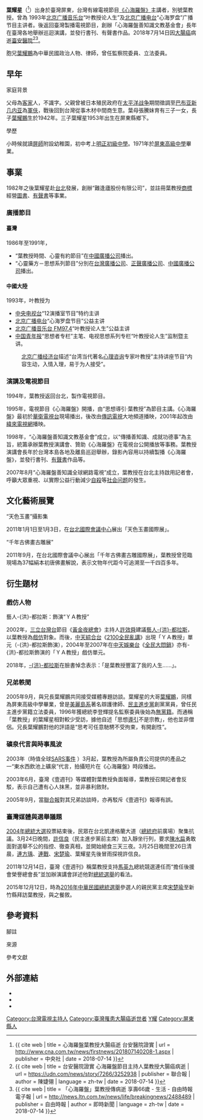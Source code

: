 {{other uses}}
{{SelfDistinguish|[[#戲仿人物|YA教授]]}}
{{noteTA
|1=zh-hans:因特网;zh-hant:網際網路;zh-hk:互聯網;zh-tw:網際網路;zh-mo:互聯網;
}}
{{Infobox Buddhist<!-- education 參數項目已可呈現 -->
| name = 葉耀星
| image = 
| imagesize =
| caption = 
| birth_date = {{birth date |1953|5|13}}{{RefTag|name=udn2005}}
| birth_place = {{ROC|臺灣省}}[[屏東縣|屏東縣]]
| birth_name = 葉耀星 
| death_date  ={{death date and age|df=yes|2018|7|14|1953|5|13}}
| death_place = {{TWN}}[[台北市|台北市]][[松山區_(臺灣)|松山區]][[臺安醫院_(臺北市)|臺安醫院]]
| residence = 
| relationship = [[葉耀鵬|葉耀鵬]]（兄）
| prizes =
| citizenship = <!--
| nationality = {{ROC}} -->
| known_for = 
| school = 
| callsign = 葉教授
| native_lang1 = <!--主要組織-->
| native_lang1_name1 = <!--心海羅盤善知識文教基金會<br />難逢廬股份有限公司-->
| native_lang2 = <!--主題-->
| native_lang2_name1 = <!--“思想導引”、“[[善知識|善知識]]”演講-->
| education = 
[[國立屏東高級中學|屏東高級中學]]、<br />
[[屏東縣立明正國民中學|明正初級中學]]、<br/>
[[國立屏東教育大學|屏師]]附設幼稚園
| work = 
| publication =《葉教授專題論述》等
| publication_translate = 《心經開門》{{NoteTag|1=商標註冊號第00805858{{RefTag|name=tm|1=[[經濟部智慧財產局|經濟部智慧財產局]]：[http://tmsearch.tipo.gov.tw/ 商標檢索系統]}}}}；《[[摩訶般若波羅蜜多心經|摩訶般若波羅蜜多心經]]》、《[[金剛般若波羅蜜經|金剛般若波羅蜜經]]》、「[[阿弥陀佛|阿彌陀佛]][[無量壽經#漢譯版本|四十八大願]]」釋解等。
| incarnation_from =
| footnotes = {{Official|1=https://www.youtube.com/channel/UCZGUkv-6Cfmd12hNYXEHjXg/videos|name=心海羅盤善知識文教基金會}}創辦人
}}
<!-- 本條目必須遵守維基百科生者傳記方針。負面內容必須立即移除，尤其是可能造成當事人名譽損害的內容。在移除這些資料時不受到回退不過三原則的規範。若涉及人身攻擊、批鬥，不適合收錄於維基百科。 -->

'''葉耀星'''（{{bd|1953年|5月13日|2018年|7月14日||catIdx=Y}}<ref name = "心海羅盤葉教授大腸癌逝 台安醫院證實"> {{ cite web | title = 心海羅盤葉教授大腸癌逝 台安醫院證實 | url = http://www.cna.com.tw/news/firstnews/201807140208-1.aspx | publisher = 中央社 | date = 2018-07-14 }} </ref>）出身於臺灣屏東，台灣有線電視節目[[#演講及電視節目|《心海羅盤》]]主講者，別號葉教授。曾為<!--[[台灣廣播|台灣廣播]]節目“心靈藥方”主講，-->1993年[[中央人民广播电台|北京广播音乐台]]“叶教授论人生”及[[中国国际广播电台|北京广播电台]]“心海罗盘”广播节目主讲者。後返回臺灣製播電視節目，創辦「心海羅盤善知識文教基金會」長年在臺灣各地舉辦巡迴演講，並發行書刊、有聲書作品。2018年7月14日因[[大腸癌|大腸癌]]病逝[[臺安醫院_(臺北市)|臺安醫院]]<ref name = "台安醫院證實 心海羅盤節目主持人葉教授大腸癌病逝_2018"> {{ cite web | title = 台安醫院證實 心海羅盤節目主持人葉教授大腸癌病逝 | url = https://udn.com/news/story/7266/3252938 | publisher = 聯合報 | author = 陳婕翎 | language = zh-tw | date = 2018-07-14 }} </ref><ref name = "「心海羅盤」葉教授傳病逝 享壽66歲 - 生活 - 自由時報電子報_2018"> {{ cite web | title = 「心海羅盤」葉教授傳病逝 享壽66歲 - 生活 - 自由時報電子報 | url = http://news.ltn.com.tw/news/life/breakingnews/2488489 | publisher = 自由時報 | author = 即時新聞 | language = zh-tw | date = 2018-07-14 }} </ref>。

胞兄[[葉耀鵬|葉耀鵬]]為中華民國政治人物、律師，曾任監察院委員、立法委員。

==早年==
;家庭背景
父母為[[客家|客家]]人，不識字。父親曾被日本殖民政府在[[太平洋战争|太平洋战争]]期間徵調至[[巴布亚新几内亚|巴布亚新几内亚]]為[[台籍日本兵#cite_note-1|軍伕]]，戰後回到台灣從事木材中間商生意{{RefTag|name=udn2005|1={{Cite news|author=羅嘉薇、伍崇韜等|title=“葉耀鵬葉教授 貧困兄弟心海通”|url=http://theme.udn.com/theme/story/6281/219819 |work=udn／時事話題／名人對談|publisher=聯合報|page=A10版|date=2005-09-20}}}}。葉母張騰妹育有三子一女，長子[[葉耀鵬|葉耀鵬]]生於1942年。三子{{RefTag|name=t201410|1={{Cite news|title=葉耀鵬母親辭世 四日公祭|publisher=-{臺灣時報}-|url=http://www.twtimes.com.tw/index.php?page=news&nid=440595 |date=2014-10-02 |quote=教育子女有成 長子為前監委 三子葉教授主講「心海羅盤」廣獲聽眾支持 }}}}葉耀星1953年出生在屏東縣鄉下。

;學歷
小時候就讀[[國立屏東教育大學|屏師]]附設幼稚園，初中考上[[屏東縣立明正國民中學|明正初級中學]]。1971年於[[國立屏東高級中學|屏東高級中學]]畢業。<!--退伍後曾短暫從事房屋代銷業務。-->{{RefTag|name=u2}}

==事業==
1982年之後葉耀星赴[[臺北市|台北]]發展，創辦“難逢廬股份有限公司”，並註冊葉教授[[商标|商標]]經營[[圖書|圖書]]、[[有聲書|有聲書]]等事業{{NoteTag|name=n|1=商標註冊號第00667688、00668804及01075103{{RefTag|name=tm}}}}{{NoteTag|name=u2tm|1=在發行的圖書文教作品《葉教授專題論述》當中，作者署名'''葉教授'''。對他而言，“教授”此稱呼是[[別名|別名]]而非[[頭銜|頭銜]]。「問：葉先生[[号|自號]]「葉教授」……你們不是連「葉教授」三個字都已辦了[[商标|商標]]註冊？」{{RefTag|name=u2|1={{Cite news|title=“高中學歷…挖糞也能當教授”|url=http://theme.udn.com/theme/story/6281/219820|work=udn／時事話題／名人對談|publisher=[[聯合報|聯合報]]|page=A10版|date=2005-09-20}}}}}}。

===廣播節目===
====臺灣====
1986年至1991年，
*“葉教授時間、心靈有約節目”在[[中國廣播公司|中國廣播公司]]播出。
*“心靈藥方－思想系列節目”分別在[[台灣廣播公司|台灣廣播公司]]、[[臺灣廣播電台列表#調頻和調幅(FM,_AM)國內電台|正聲廣播公司]]、[[中國廣播公司|中國廣播公司]]播出。

====中國大陸====
1993年，叶教授为
*[[中国中央电视台|中央电视台]]“12演播室节目”特约主讲{{RefTag|1={{Cite book|author=葉教授|title=《禪語雋論》|publisher=|pages=<!--|accessdate=2016-01-11-->|url=http://www.slife.com.tw/media.php|quote=（照片）中央電視台「十二轉播室」特約主播}}}}
*[[中国国际广播电台|北京广播电台]]“心海罗盘节目”公益主讲
*[[中央人民广播电台|北京广播音乐台 FM97.4]]“叶教授论人生”公益主讲
*[[中国青年报|中国青年报]]“思想者专栏”主笔、电视思想系列专栏“叶教授论人生”监制暨主讲。
:[[中国国际广播电台|北京广播经济台]]描述“台湾当代著名[[心理|心理]][[咨询|咨询]]专家叶教授”主持讲座节目“内容生动，入情入理，易于为人接受”{{NoteTag|1=“由听众通过热线电话参与，专家直播解答的心理咨询引导节目《心海罗盘》通过北京经济台1026千赫每星期天中午的《[[中信国安集团公司|国安]]综艺》节目开始播出，特邀台湾当代著名心理咨询专家叶教授现场咨询解答。”{{RefTag|name=CRI}}}}{{NoteTag|1=“叶教授是台湾难逢庐现代心理建设机构创建人”<!--，在海外和台湾电台多次主持“心灵药方”等有关心理讲座节目，内容生动，入情入理，易于为人接受。-->“在3月28日首次直播的《心海罗盘》节目中叶教授现场即席式解答了听众热线提问的有关子女教育、名利观、荣辱观、婚恋观等各种现代人常见<!--心理障碍和-->问题{{RefTag|name=CRI|1={{zh-cn}}{{cite news|title=“百姓福音：经济台请来叶教授”|url=http://www.slife.com.tw/media.php|publisher=於中國大陸之相關報導|work=[[北京青年报|北京青年报]]|date=1993-04-10}}}}”}}。

===演講及電視節目===
{{See|臺灣電視史#.E6.9C.89.E7.B7.9A.E9.9B.BB.E8.A6.96.E6.99.82.E4.BB.A3.E7.9A.84.E4.BE.86.E8.87.A8|l1=台灣有線電視史}}
1994年，葉教授返回台北，製作電視節目。

1995年，電視節目《心海羅盤》開播，由“思想導引·葉教授”為節目主講。《心海羅盤》最初於[[華人衛星電視傳播機構|華衛電視台]]現場播出，後改由[[傳訊電視|傳訊電視]]大地頻道播映，2001年起改由[[緯來電視網|緯來電視網]]播映{{NoteTag|1=緯來綜合台節目表{{webarchive|url=https://web.archive.org/web/20030903001733/http://ontv.vl.com.tw/chn/jc.asp |date=2003-09-03 }}，[http://drama.videoland.com.tw/chn/jc.asp 戲劇台節目表]{{webarchive|url=https://web.archive.org/web/20171106085815/http://drama.videoland.com.tw/chn/jc.asp |date=2017-11-06 }}}}。

1998年，“心海羅盤善知識文教基金會”{{NoteTag|name=fundatn627|1={{Cite web|url=https://foundation.moe.edu.tw|title=“教育部教育基金會資訊網”|accessdate=2012-02-20|date=2012-02-18|work=[[中華民國教育部|中華民國教育部]]|publisher=教育部社會教育司|pages=代碼627}}}}成立，以“傳播善知識、成就功德事”為主旨，統籌承辦葉教授演講會、贊助《心海羅盤》在電視台公開播放等事務。葉教授演講會長年於台灣本島各地及離島巡迴舉辦，錄影內容用以持續製播《心海羅盤》，並發行書刊、[[有聲書|有聲書]]作品{{NoteTag|name=u2tm}}{{NoteTag|name=n2|1=商標註冊號第00737485、00737486及00773879{{RefTag|name=tm}}}}等。

2007年8月“心海羅盤善知識全球網路電視”{{RefTag|name=w|1={{Cite web|url=http://www.slife599.com/|title=“-{心海羅盤善知識全球網路電視}-”|accessdate=2012-01-09|pages=首頁}}}}成立，葉教授在台北主持啟用記者會{{NoteTag|name=w2007|1={{Cite web|url=http://www.slife599.com/0803_1.aspx|title=成立記者會|accessdate=2007-08-06<!--|quote=心海羅盤善知識文教基金會創始人葉教授主持“全球華人影音廿四小時自殺防火牆”正式啟用記者會-->|deadurl=yes|archiveurl=https://web.archive.org/web/20080118133555/http://www.slife599.com/0803_1.aspx|archivedate=2008-01-18}}}}，呼籲大眾重視、以實際公益行動減少[[自殺#人類的自殺|自殺]]等[[社会问题|社会问题]]的發生。

==文化藝術展覽==
;“天色玉畫”攝影集
2011年1月1日至1月3日，在[[台北國際會議中心|台北國際會議中心]]展出「天色玉畫{{NoteTag|1=商標註冊號第01458283、01463336{{RefTag|name=tm}}}}國際展」{{NoteTag|1={{Official|1=http://www.pryeh.com/news%203.html |name=2011 天色玉畫國際展（心海羅盤國際金氏文化藝術網）|format=flash}}{{RefTag|name=art20101223-2011|1={{Cite news|title=“葉教授天色玉畫全球國際展”|date=2010-12-23 |location=台北 |publisher=臺灣新生報}}}}}}。

;“千年古佛畫古雕展”
{{See also|佛教藝術|聖像畫|中國文化史#宗教藝術與工藝、書畫成就|l3=中國文化史之宗教藝術與工藝、書畫成就}}
2011年9月，在台北國際會議中心展出「千年古佛畫古雕國際展」，葉教授曾蒞臨現場為37幅絹本初唐佛畫解說{{NoteTag|1=繪畫當中包括一尊“頭綁青綠頭巾”裝扮的[[菩萨|菩薩]]，考證為「金[[地藏菩萨#化身九華|地藏菩薩]]」[[金喬覺|金喬覺]]，唐朝[[统一新罗|新羅]]人，至今[[肉身寶殿|肉身寶殿]]仍存在於安徽省[[九華山|九華山]]。{{RefTag|name=art201109-1|1={{Cite news |title=“千年古佛畫古雕 9/3展出”|url=http://www.tssdnews.com.tw/?FID=32&CID=124114 |date=2011-09-01 |location=台北 |publisher=臺灣新生報}}}}}}，表示文物年代距今可追溯至一千四百多年{{RefTag|name=art201109-8|1={{Cite news|author=邱兆衡 |title=“千年古佛畫古雕展 滿足視覺享受”|url=http://www.tssdnews.com.tw/?FID=32&CID=125273 |date=2011-09-08 |location=台北 |publisher=[[台灣新生報|臺灣新生報]] |quote=應邀前往觀賞的貴賓有中國國民黨榮譽黨主席[[吳伯雄|吳伯雄]]……前[[國立歷史博物館|國立歷史博物館]]館長[[黃光男|黃光男]]教授等}}}}。

==衍生題材==
===戲仿人物===<!-- [[:Wikipedia:格式手冊/章節標題#措辞|:Wikipedia:格式手冊/章節標題#措辞]] -->
;藝人-{洪}-都拉斯：飾演“ＹＡ教授”
2002年，[[三立台灣台|三立台灣台]]節目《[[黃金夜總會|黃金夜總會]]》主持人[[許效舜|許效舜]]建議[[洪都拉斯_(藝人)|藝人-{洪}-都拉斯]]，以葉教授為[[戲仿|戲仿]]對象。而後，[[中天綜合台|中天綜合台]]《[[2100全民亂講|2100全民亂講]]》出現「ＹＡ教授」單元（-{洪}-都拉斯飾演）{{NoteTag|1=「許效舜曾向我道歉，說當初是他叫-{洪}-都拉斯模仿我的……」{{RefTag|name=udn2005}}}}，2004年至2007年在[[中天娛樂台|中天娛樂台]]《[[全民大悶鍋|全民大悶鍋]]》亦有-{洪}-都拉斯飾演的「ＹＡ教授」戲仿單元。

2018年，[[洪都拉斯_(藝人)|-{洪}-都拉斯]]在臉書悼念表示：「是葉教授豐富了我的人生……{{RefTag|1={{Cite news|title= 男星慟：沒有他大家不知道-{洪}-都拉斯|url=http://ent.ltn.com.tw/news/breakingnews/2488594|publisher=自由娛樂|date=2018-07-14}}}}」。

===兄弟軼聞===
2005年9月，與兄長葉耀鵬共同接受媒體專題訪談。葉耀星的大哥[[葉耀鵬|葉耀鵬]]，同樣為屏東高級中學畢業，曾是[[美麗島系|美麗島系]]著名辯護律師、[[民主進步黨|民主進步黨]]創黨黨員，曾任民主進步黨籍立法委員，1996年獲總統李登輝提名監察委員後始為[[無黨籍|無黨籍]]。而通稱「葉教授」的葉耀星相對較少受訪{{RefTag|name=u8|1={{Cite news|title=“葉教授破例受訪 一聊八小時”|url=http://theme.udn.com/theme/story/6281/219821|work=udn／時事話題／名人對談|publisher=聯合報|page=A10版|date=2005-09-20}}}}，據他自述「思想[[導引|導引]]不是宗教」，他也並非僧侶{{RefTag|name=u2}}。兄長葉耀鵬對他的評語是“思考可任意馳騁不受拘束，有開創性”{{RefTag|name=udn2005}}。

===礦泉代言與時事風波===

2003年（時值全球[[SARS事件#臺灣|SARS事件]]<!--2003年3月14日發現第一個臺北市的SARS病例-->）3月起，葉教授為所屬負責公司提供的產品之一“東水西飲池上礦泉”代言，拍攝短片在《心海羅盤》時段播出。

2003年6月，臺灣《壹週刊》等媒體對葉教授負面報導，葉教授召開記者會反駁，表示自己遭有心人抹黑，並非暴利斂財{{RefTag|name=apple2003|1={{Cite news|title=“神水騙局葉教授自辯” |url=http://www.appledaily.com.tw/appledaily/article/headline/20030606/87312/ |publisher=蘋果日報 (台灣)|date=2003-06-06 |}}}}。

2005年9月，當[[聯合報|聯合報]]對其兄弟訪談時，亦再駁斥《壹週刊》報導有誤{{NoteTag|name=u2-1|1=‘問：國內對「心海羅盤」的品評定位很不一致，媒體甚至曾報導令堂住豪宅和心海羅盤水疑涉宗教歛財。『壹週刊剛來台灣時就是這樣子，前五期沒有被寫到，就不算有名啦！我後來就廣邀媒體到水廠去親自說明。你知道做電視非常貴啊，十年來心海羅盤做了一千多輯，花掉三、四億元，怎沒人告我詐財！』“鵬：那是壹週刊亂寫，我母親的房子很普通，才六百多萬元，我們兄弟的能力怎會買不起。”{{RefTag|name=u2}}’}}。

===臺灣媒體與選舉議題===
{{See also|中華民國政黨#中華民國主要政黨|l1=主要政黨}}
[[2004年中華民國總統選舉#選舉結果|2004年總統大選]]投票結束後，民眾在台北凱達格蘭大道（[[總統府_(臺灣)|總統府]]前廣場）聚集抗議。3月24日晚間，[[許信良#2004年總統選舉|許信良]]（民主進步黨前主席）加入靜坐行列，要求[[陳水扁|陳水扁]]勇敢面對選舉不公的指控、徹查真相，並開始絕食三天三夜。3月25日晚間至26日清晨，[[連方瑀|連方瑀]]、[[連戰|連戰]]、[[宋楚瑜|宋楚瑜]]、葉耀星先後冒雨探視許信良{{RefTag|1={{Cite news|url=https://www.setn.com/News.aspx?NewsID=403973|title=葉教授14年前凱道冒雨開講|date=2018-07-15|publisher=三立新聞網}}}}{{RefTag|1={{Cite news|title=“許信良 沈默力量”|date=2004-03-26|publisher=聯合晚報}}}}。

2011年12月14日，臺灣《壹週刊》稱葉教授支持[[馬英九|馬英九]]總統競選連任而“擔任後援會榮譽總會長{{NoteTag|name=nm1214|1=“上月10日他出席「千錘百鍊馬吳後援會」成立大會，葉教授與馬英九一同舉杯向現場500多人後援會幹部敬酒<!--；葉教授將在本月18日加辦演講會，表態挺馬。-->”{{RefTag|1={{Cite news|title=“宗教界表態　葉教授挺馬英九”|accessdate=2011-12-15|date=2011-12-14|publisher=蘋果日報 (台灣)}}}}}}{{RefTag|name=nm1214-1|1={{Cite journal|date=2011-12-15|title=“葉教授挺馬 混元支持蔡”|journal=壹週刊 (台灣)|issue=第551期}}}}”並加辦演講會{{NoteTag|1=「100.12.18基隆演講」{{RefTag|name=w}}}}詳述他對[[2012年中華民國總統選舉|總統選舉]]的看法。

2015年12月12日，時為[[2016年中華民國總統選舉|2016年中華民國總統選舉]]參選人的親民黨主席[[宋楚瑜|宋楚瑜]]至新竹縣拜訪葉教授，與之餐敘{{RefTag|1={{Cite news|author=黃美珠|title=宋楚瑜訪心海羅盤「葉教授」 寶山靜心|url=http://news.ltn.com.tw/news/politics/breakingnews/1538117|publisher=自由時報電子報|date=2015-12-12}}}}{{RefTag|1={{Cite news|author=呂紹鋒|title=心海羅盤葉教授 為宋楚瑜打氣|url=http://www.chinatimes.com/realtimenews/20151212004273-260407|publisher=中時電子報|date=2015-12-12}}}}{{RefTag|1={{Cite news|author=陳世明|title=尋羅盤覓方向 宋楚瑜夜會葉教授|url=http://news.tvbs.com.tw/politics/news-630031/|publisher=TVBS新聞|date=2015-12-13}}}}。

==參考資料==
;腳註
{{ReflistH|2}}
{{NoteFoot}}
{{ReflistF}}

;來源
{{ReflistH|2}}
{{RefFoot}}
{{ReflistF}}

;參考文獻
{{Reflist}}

== 外部連結 ==
*{{Official|1=http://www.pryeh.com|name=心海羅盤國際金氏文化藝術網|format=flash}}
*{{Official|1=http://www.slife.com.tw/|name=心海羅盤生活網絡}}
*{{YouTube|channel=UCZGUkv-6Cfmd12hNYXEHjXg|link=no|心海羅盤善知識文教}}

{{DEFAULTSORT:Y葉}}
[[Category:台灣電視主持人|Category:台灣電視主持人]]
[[Category:臺灣罹患大腸癌逝世者|Category:臺灣罹患大腸癌逝世者]]
[[Category:葉姓|Y耀]]
[[Category:屏東縣人|Category:屏東縣人]]